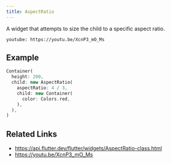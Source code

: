 ```yaml
---
title: AspectRatio
---
```


A widget that attempts to size the child to a specific aspect ratio.

`youtube: https://youtu.be/XcnP3_mO_Ms`

## Example

```dart liveslice=AspectRatio
Container(
  height: 200,
  child: new AspectRatio(
    aspectRatio: 4 / 3,
    child: new Container(
      color: Colors.red,
    ),
  ),
)
```

## Related Links

- https://api.flutter.dev/flutter/widgets/AspectRatio-class.html
- https://youtu.be/XcnP3_mO_Ms

